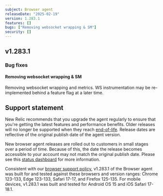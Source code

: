 ```yaml
---
subject: Browser agent
releaseDate: "2025-02-19"
version: 1.283.1
features: []
bugs: ["Removing websocket wrapping & SM"]
security: []
---
```


## v1.283.1

### Bug fixes

#### Removing websocket wrapping & SM
Removing websocket wrapping and metrics. WS instrumentation may be re-implemented behind a feature flag at a later time.

## Support statement

New Relic recommends that you upgrade the agent regularly to ensure that you're getting the latest features and performance benefits. Older releases will no longer be supported when they reach [end-of-life](https://docs.newrelic.com/docs/browser/browser-monitoring/getting-started/browser-agent-eol-policy/). Release dates are reflective of the original publish date of the agent version.

New browser agent releases are rolled out to customers in small stages over a period of time. Because of this, the date the release becomes accessible to your account may not match the original publish date. Please see this [status dashboard](https://newrelic.github.io/newrelic-browser-agent-release/) for more information.

Consistent with our [browser support policy](https://docs.newrelic.com/docs/browser/new-relic-browser/getting-started/compatibility-requirements-browser-monitoring/#browser-types), v1.283.1 of the Browser agent was built for and tested against these browsers and version ranges: Chrome 123-133, Edge 123-133, Safari 17-17, and Firefox 125-135. For mobile devices, v1.283.1 was built and tested for Android OS 15 and iOS Safari 17-18.1.